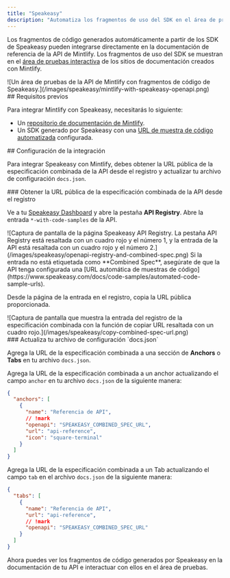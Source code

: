 ```yaml
---
title: "Speakeasy"
description: "Automatiza los fragmentos de uso del SDK en el área de pruebas de la API"
---
```


Los fragmentos de código generados automáticamente a partir de los SDK de Speakeasy pueden integrarse directamente en la documentación de referencia de la API de Mintlify. Los fragmentos de uso del SDK se muestran en el [área de pruebas interactiva](/es/api-playground/overview) de los sitios de documentación creados con Mintlify.

<Frame>
  ![Un área de pruebas de la API de Mintlify con fragmentos de código de Speakeasy.](/images/speakeasy/mintlify-with-speakeasy-openapi.png)
</Frame>

<div id="prerequisites">
  ## Requisitos previos
</div>

Para integrar Mintlify con Speakeasy, necesitarás lo siguiente:

* Un [repositorio de documentación de Mintlify](/es/quickstart#creating-the-repository).
* Un SDK generado por Speakeasy con una [URL de muestra de código automatizada](https://www.speakeasy.com/docs/code-samples/automated-code-sample-urls) configurada.

<div id="setting-up-the-integration">
  ## Configuración de la integración
</div>

Para integrar Speakeasy con Mintlify, debes obtener la URL pública de la especificación combinada de la API desde el registro y actualizar tu archivo de configuración `docs.json`.

<div id="get-the-apis-combined-spec-public-url-from-the-registry">
  ### Obtener la URL pública de la especificación combinada de la API desde el registro
</div>

Ve a tu [Speakeasy Dashboard](https://app.speakeasy.com) y abre la pestaña **API Registry**. Abre la entrada `*-with-code-samples` de la API.

<Frame>
  ![Captura de pantalla de la página Speakeasy API Registry. La pestaña API Registry está resaltada con un cuadro rojo y el número 1, y la entrada de la API está resaltada con un cuadro rojo y el número 2.](/images/speakeasy/openapi-registry-and-combined-spec.png)
</Frame>

<Note>
  Si la entrada no está etiquetada como **Combined Spec**, asegúrate de que la API tenga configurada una [URL automática de muestras de código](https://www.speakeasy.com/docs/code-samples/automated-code-sample-urls).
</Note>

Desde la página de la entrada en el registro, copia la URL pública proporcionada.

<Frame>
  ![Captura de pantalla que muestra la entrada del registro de la especificación combinada con la función de copiar URL resaltada con un cuadro rojo.](/images/speakeasy/copy-combined-spec-url.png)
</Frame>

<div id="update-your-docsjson-configuration-file">
  ### Actualiza tu archivo de configuración `docs.json`
</div>

Agrega la URL de la especificación combinada a una sección de **Anchors** o **Tabs** en tu archivo `docs.json`.

Agrega la URL de la especificación combinada a un anchor actualizando el campo `anchor` en tu archivo `docs.json` de la siguiente manera:

```json docs.json
{
  "anchors": [
    {
      "name": "Referencia de API",
      // !mark
      "openapi": "SPEAKEASY_COMBINED_SPEC_URL",
      "url": "api-reference",
      "icon": "square-terminal"
    }
  ]
}
```

Agrega la URL de la especificación combinada a un Tab actualizando el campo `tab` en el archivo `docs.json` de la siguiente manera:

```json docs.json
{
  "tabs": [
    {
      "name": "Referencia de API",
      "url": "api-reference",
      // !mark
      "openapi": "SPEAKEASY_COMBINED_SPEC_URL"
    }
  ]
}
```

Ahora puedes ver los fragmentos de código generados por Speakeasy en la documentación de tu API e interactuar con ellos en el área de pruebas.
